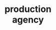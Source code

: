 ---
title: "production <br> agency"
mask_image: "/assets//imgs/shape/img-s-36.png"
sticker: 
  light: "/assets/imgs/shape/img-s-37-light.png"
  dark: "/assets/imgs/shape/img-s-37.png"
bg_video: "https://crowdytheme.com/assets/wp-content/uploads/2024/06/video_brodcust.mp4"
---